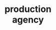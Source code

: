 ---
title: "production <br> agency"
mask_image: "/assets//imgs/shape/img-s-36.png"
sticker: 
  light: "/assets/imgs/shape/img-s-37-light.png"
  dark: "/assets/imgs/shape/img-s-37.png"
bg_video: "https://crowdytheme.com/assets/wp-content/uploads/2024/06/video_brodcust.mp4"
---